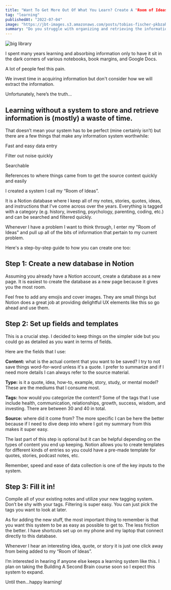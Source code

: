 ```yaml
---
title: "Want To Get More Out Of What You Learn? Create A "Room of Ideas”"
tag: "learning"
publishedAt: "2022-07-04"
image: "https://jbt-images.s3.amazonaws.com/posts/tobias-fischer-pkbzaheg2ng-unsplash.jpeg"
summary: "Do you struggle with organizing and retrieving the information you've learned? Discover how creating a "Room of Ideas" in Notion can transform the way you store and access valuable knowledge."
---
```


<Image
  src="https://jbt-images.s3.amazonaws.com/posts/tobias-fischer-pkbzaheg2ng-unsplash.jpeg"
  alt="big library"
/>

I spent many years learning and absorbing information only to have it sit in the dark corners of various notebooks, book margins, and Google Docs.

A lot of people feel this pain.

We invest time in acquiring information but don't consider how we will extract the information.

Unfortunately, here’s the truth…

## Learning without a system to store and retrieve information is (mostly) a waste of time.

That doesn’t mean your system has to be perfect (mine certainly isn’t) but there are a few things that make any information system worthwhile:

Fast and easy data entry

Filter out noise quickly

Searchable

References to where things came from to get the source context quickly and easily

I created a system I call my “Room of Ideas”.

It is a Notion database where I keep all of my notes, stories, quotes, ideas, and instructions that I've come across over the years. Everything is tagged with a category (e.g. history, investing, psychology, parenting, coding, etc.) and can be searched and filtered quickly.

Whenever I have a problem I want to think through, I enter my "Room of Ideas" and pull up all of the bits of information that pertain to my current problem.

Here's a step-by-step guide to how you can create one too:

## Step 1: Create a new database in Notion

Assuming you already have a Notion account, create a database as a new page. It is easiest to create the database as a new page because it gives you the most room.

Feel free to add any emojis and cover images. They are small things but Notion does a great job at providing delightful UX elements like this so go ahead and use them.

## Step 2: Set up fields and templates

This is a crucial step. I decided to keep things on the simpler side but you could go as detailed as you want in terms of fields.

Here are the fields that I use:

**Content:** what is the actual content that you want to be saved? I try to not save things word-for-word unless it's a quote. I prefer to summarize and if I need more details I can always refer to the source material.

**Type:** is it a quote, idea, how-to, example, story, study, or mental model? These are the mediums that I consume most.

**Tags:** how would you categorize the content? Some of the tags that I use include health, communication, relationships, growth, success, wisdom, and investing. There are between 30 and 40 in total.

**Source:** where did it come from? The more specific I can be here the better because if I need to dive deep into where I got my summary from this makes it super easy.

The last part of this step is optional but it can be helpful depending on the types of content you end up keeping. Notion allows you to create templates for different kinds of entries so you could have a pre-made template for quotes, stories, podcast notes, etc.

Remember, speed and ease of data collection is one of the key inputs to the system.

## Step 3: Fill it in!

Compile all of your existing notes and utilize your new tagging system. Don’t be shy with your tags. Filtering is super easy. You can just pick the tags you want to look at later.

As for adding the new stuff, the most important thing to remember is that you want this system to be as easy as possible to get to. The less friction the better. I have shortcuts set up on my phone and my laptop that connect directly to this database.

Whenever I hear an interesting idea, quote, or story it is just one click away from being added to my “Room of Ideas”.

I’m interested in hearing if anyone else keeps a learning system like this. I plan on taking the Building A Second Brain course soon so I expect this system to expand.

Until then…happy learning!
